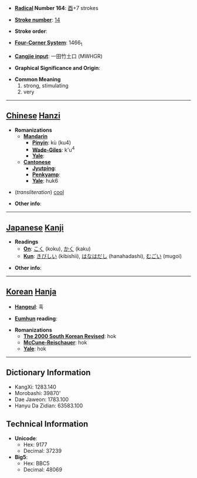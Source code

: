 * '''[[Wiktionary:Chinese radical index| Radical]] Number 164''': [[Wiktionary:Chinese radical index 酉|酉]]+7 strokes

* '''[[Wiktionary:Chinese total strokes index|Stroke number]]''': [[Wiktionary:Chinese total strokes index 14|14]]

* '''Stroke order''': 

* '''[[Wiktionary:Chinese four corner index|Four-Corner System]]''': 1466<sub>1</sub>

* '''[[Wiktionary:Chinese Cangjie index|Cangjie input]]''': 一田竹土口 (MWHGR)

* '''Graphical Significance and Origin''': 

* '''Common Meaning'''
*#strong, stimulating
*# very


----

== [[Chinese]] [[Hanzi]] ==

* '''Romanizations'''
** '''[[Mandarin]]'''
*** '''[[Pinyin]]''': kù (ku4)
*** '''[[Wade-Giles]]''': k'u<sup>4</sup>
*** '''[[Yale]]''': 
** '''[[Cantonese]]'''
*** '''[[Jyutping]]''':
*** '''[[Penkyamp]]''': 
*** '''[[Yale]]''': huk6

*(''transliteration'') [[cool]]

* '''Other info''': 

----

== [[Japanese]] [[Kanji]] ==

* '''Readings'''
** '''[[On]]''': [[こく]] (koku), [[かく]] (kaku)
** '''[[Kun]]''': [[きびしい]] (kibishii), [[はなはだし]] (hanahadashi), [[むごい]] (mugoi)

* '''Other info''':  

----

== [[Korean]] [[Hanja]] ==

* '''[[Hangeul]]''': 혹

* '''[[Eumhun]] reading''': 

* '''Romanizations'''
** '''[[The 2000 South Korean Revised Romanization|The 2000 South Korean Revised]]''': hok
** '''[[McCune-Reischauer]]''': hok
** '''[[Yale]]''': hok

----

== Dictionary Information ==

* KangXi: 1283.140
* Morobashi: 39870'
* Dae Jaweon: 1783.100
* Hanyu Da Zidian: 63583.100

== Technical Information ==

* '''Unicode''':
** Hex: 9177
** Decimal: 37239
* '''Big5''':
** Hex: BBC5
** Decimal: 48069